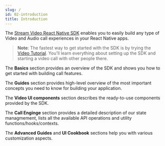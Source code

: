 ```yaml
---
slug: /
id: 02-introduction
title: Introduction
---
```


The [Stream Video React Native SDK](https://github.com/GetStream/stream-video-js) enables you to easily build any type of Video and Audio call experiences in your React Native apps.

> **Note**: The fastest way to get started with the SDK is by trying the [Video Tutorial](01-tutorial.mdx). You'll learn everything about setting up the SDK and starting a video call with other people there.

The **Basics** section provides an overview of the SDK and shows you how to get started with building call features.

The **Guides** section provides high-level overview of the most important concepts you need to know for building your application.

The **Video UI components** section describes the ready-to-use components provided by the SDK.

The **Call Enginge** section provides a detailed description of our state managmement, lists all the available API operations and utility functions/hooks/contexts.

The **Advanced Guides** and **UI Cookbook** sections help you with various customization aspects.
